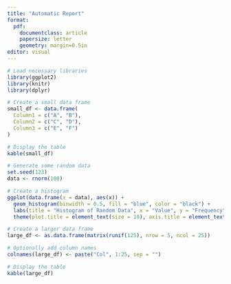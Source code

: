 ```yaml
---
title: "Automatic Report"
format: 
  pdf:
    documentclass: article
    papersize: letter
    geometry: margin=0.5in
editor: visual
---
```


```r
# Load necessary libraries
library(ggplot2)
library(knitr)
library(dplyr)

# Create a small data frame
small_df <- data.frame(
  Column1 = c("A", "B"),
  Column2 = c("C", "D"),
  Column3 = c("E", "F")
)

# Display the table
kable(small_df)

# Generate some random data
set.seed(123)
data <- rnorm(100)

# Create a histogram
ggplot(data.frame(x = data), aes(x)) +
  geom_histogram(binwidth = 0.5, fill = "blue", color = "black") +
  labs(title = "Histogram of Random Data", x = "Value", y = "Frequency") +
  theme(plot.title = element_text(size = 10), axis.title = element_text(size = 8))

# Create a larger data frame
large_df <- as.data.frame(matrix(runif(125), nrow = 5, ncol = 25))

# Optionally add column names
colnames(large_df) <- paste("Col", 1:25, sep = "")

# Display the table
kable(large_df)

```